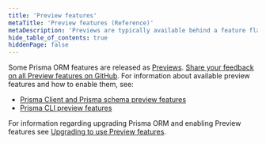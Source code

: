 ```yaml
---
title: 'Preview features'
metaTitle: 'Preview features (Reference)'
metaDescription: 'Previews are typically available behind a feature flag or require some form of opt-in.'
hide_table_of_contents: true
hiddenPage: false
---
```


<TopBlock title={frontMatter.title}>

Some Prisma ORM features are released as [Previews](/orm/more/releases#preview). [Share your feedback on all Preview features on GitHub](https://github.com/prisma/prisma/issues/3108). For information about available preview features and how to enable them, see:

- [Prisma Client and Prisma schema preview features](/orm/reference/preview-features/client-preview-features)
- [Prisma CLI preview features](/orm/reference/preview-features/cli-preview-features)

For information regarding upgrading Prisma ORM and enabling Preview features see [Upgrading to use Preview features](/orm/more/upgrade-guides/upgrading-to-use-preview-features).

</TopBlock>
